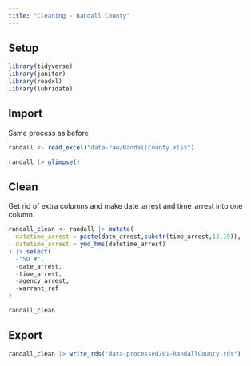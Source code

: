 ```yaml
---
title: "Cleaning - Randall County"
---
```


## Setup

```r

library(tidyverse)
library(janitor)
library(readxl)
library(lubridate)
```

## Import 

Same process as before

```r
randall <- read_excel("data-raw/RandallCounty.xlsx")

randall |> glimpse()
```

## Clean

Get rid of extra columns and make date_arrest and time_arrest into one column. 

```r
randall_clean <- randall |> mutate(
  datetime_arrest = paste(date_arrest,substr(time_arrest,12,19)),
  datetime_arrest = ymd_hms(datetime_arrest)
) |> select(
  -"SO #",
  -date_arrest,
  -time_arrest,
  -agency_arrest,
  -warrant_ref
)

randall_clean
```

## Export

```r
randall_clean |> write_rds("data-processed/01-RandallCounty.rds")
```

